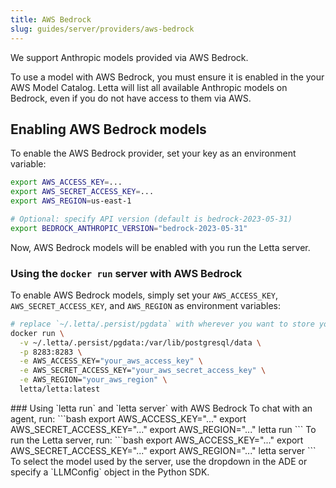 ```yaml
---
title: AWS Bedrock
slug: guides/server/providers/aws-bedrock
---
```

We support Anthropic models provided via AWS Bedrock.

<Warning>
To use a model with AWS Bedrock, you must ensure it is enabled in the your AWS Model Catalog. Letta will list all available Anthropic models on Bedrock, even if you do not have access to them via AWS.
</Warning>

## Enabling AWS Bedrock models
To enable the AWS Bedrock provider, set your key as an environment variable:
```bash
export AWS_ACCESS_KEY=...
export AWS_SECRET_ACCESS_KEY=...
export AWS_REGION=us-east-1

# Optional: specify API version (default is bedrock-2023-05-31)
export BEDROCK_ANTHROPIC_VERSION="bedrock-2023-05-31"
```
Now, AWS Bedrock models will be enabled with you run the Letta server.

### Using the `docker run` server with AWS Bedrock
To enable AWS Bedrock models, simply set your `AWS_ACCESS_KEY`, `AWS_SECRET_ACCESS_KEY`, and `AWS_REGION` as environment variables:
```bash
# replace `~/.letta/.persist/pgdata` with wherever you want to store your agent data
docker run \
  -v ~/.letta/.persist/pgdata:/var/lib/postgresql/data \
  -p 8283:8283 \
  -e AWS_ACCESS_KEY="your_aws_access_key" \
  -e AWS_SECRET_ACCESS_KEY="your_aws_secret_access_key" \
  -e AWS_REGION="your_aws_region" \
  letta/letta:latest
```

<Accordion icon="square-terminal" title="CLI (pypi only)">
### Using `letta run` and `letta server` with AWS Bedrock
To chat with an agent, run:
```bash
export AWS_ACCESS_KEY="..."
export AWS_SECRET_ACCESS_KEY="..."
export AWS_REGION="..."
letta run
```
To run the Letta server, run:
```bash
export AWS_ACCESS_KEY="..."
export AWS_SECRET_ACCESS_KEY="..."
export AWS_REGION="..."
letta server
```
To select the model used by the server, use the dropdown in the ADE or specify a `LLMConfig` object in the Python SDK.
</Accordion>
